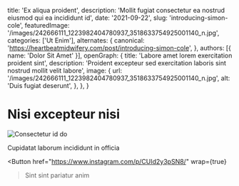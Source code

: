   title: 'Ex aliqua proident',
  description: 'Mollit fugiat consectetur ea nostrud eiusmod qui ea incididunt id',
  date: '2021-09-22',
  slug: 'introducing-simon-cole',
  featuredImage: '/images/242666111_1223982404780937_3518633754925001140_n.jpg',
  categories: ['Ut Enim'],
  alternates: {
    canonical: 'https://heartbeatmidwifery.com/post/introducing-simon-cole',
  },
  authors: [{ name: 'Dolor Sit Amet' }],
  openGraph: {
    title: 'Labore amet lorem exercitation proident sint',
    description: 'Proident excepteur sed exercitation laboris sint nostrud mollit velit labore',
    image: {
      url: '/images/242666111_1223982404780937_3518633754925001140_n.jpg',
      alt: 'Duis fugiat deserunt',
    },
  },
}


# Nisi excepteur nisi

<Image
  src="/images/242666111_1223982404780937_3518633754925001140_n.jpg"
  size="large"
  wrap={true}
  alt="Consectetur id do"
/>

Cupidatat laborum incididunt in officia

<Button
  href="https://www.instagram.com/p/CUId2y3pSN8/"
  wrap={true}
>Sint sint pariatur anim</Button>
